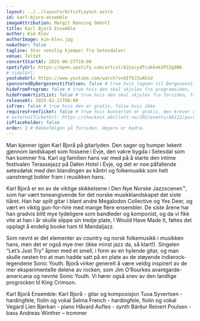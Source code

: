 ```yaml
---
layout: ../../layouts/ArtistLayout.astro
id: karl-bjora-ensemble
imageAttribution: Margit Rønning Omholt
title: Karl Bjorå Ensemble
author: Kim Klev
authorImage: kim-klev.jpg
noAuthor: false
tagline: Stor vennlig kjempe! fra Setesdalen!
venue: Teltet
concertStartAt: 2025-06-27T19:00
spotifyUrl: https://open.spotify.com/artist/62yocydTcukkekXPSZg0Bb
# tidalUrl:
youtubeUrl: https://www.youtube.com/watch?v=UIfOJ3uAhiU
sponsoredByBergesenstiftelsen: false # true hvis logoen til Bergesenstiftelsen skal vises, false hvis ikke
hideFromProgram: false # true hvis den skal skjules fra programsiden, false hvis den skal vises
hideFromArtistList: false # true hvis den skal skjules fra forsiden, false hvis den skal vises
releaseAt: 2025-02-11T08:00
isFree: false # true hvis den er gratis, false hvis ikke
requiresFreeTicket: false # true hvis konserten er gratis, men krever gratisbillett
# externalTicketUrl: https://checkout.ebillett.no/202/events/86112/purchase/setup
isPlaceholder: false
order: 2 # Rekkefølgen på forsiden. Høyere er bedre.
---
```


Man kjenner igjen Karl Bjorå på gitarlyden. Den sager og humper lekent gjennom landskapet som fossene i Evje, den vakre bygda i Setesdal som han kommer fra. Karl og familien hans var med på å starte den intime festivalen Terassejazz på Dølen Hotel i Evje, og det er noe påfallende setesdølsk med den blandingen av kåntri og folkemusikk som helt uanstrengt bobler fram i musikken hans.

Karl Bjorå er en av de viktige skikkelsene i Den Nye Norske Jazzscenen™, som har vært toneangivende for det norske musikklandskapet det siste tiåret. Han har spilt gitar i blant andre Megalodon Collective og Yes Deer, og vært en viktig gun-for-hire med mange flere ensembler. De siste årene har han gradvis blitt mye tydeligere som bandleder og komponist, og da vi fikk vite at han i år skulle slippe sin tredje plate, I Would Have Made It, føltes det opplagt å endelig booke ham til Mandaljazz.

Som nevnt er det elementer av country og norsk folkemusikk i musikken hans, men det er også mye mer (ikke minst jazz da, så klart!). Singelen “Let’s Just Try” åpner med et smell, i form av en hylende gitar, og man skulle nesten tro at man hadde satt på en plate av de støyende indierock-legendene Sonic Youth. Bjorå virker generelt å være veldig inspirert av de mer eksperimentelle delene av rocken, som Jim O’Rourkes avantgarde-americana og nevnte Sonic Youth. Vi hører også snev av den landlige progrocken til King Crimson.

Karl Bjorå Ensemble:
Karl Bjorå - gitar og komposisjon
Tuva Syvertsen - hardingfele, fiolin og vokal
Selma French - hardingfele, fiolin og vokal
Vegard Lien Bjerkan - piano
Håvard Aufles - synth
Bárður Reinert Poulsen - bass
Andreas Winther – trommer
